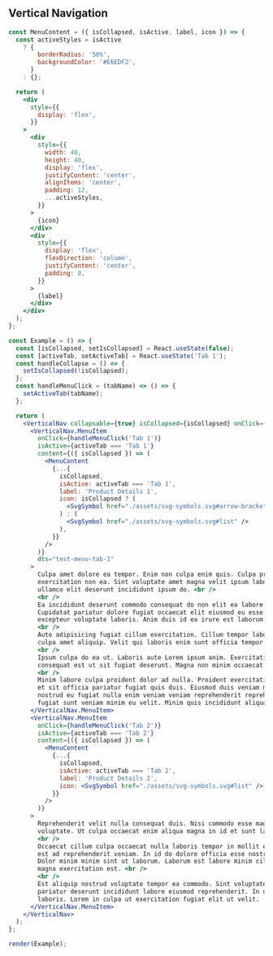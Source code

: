 
## Vertical Navigation

```jsx live=true
const MenuContent = ({ isCollapsed, isActive, label, icon }) => {
  const activeStyles = isActive
    ? {
        borderRadius: '50%',
        backgroundColor: '#E6EDF2',
      }
    : {};

  return (
    <div
      style={{
        display: 'flex',
      }}
    >
      <div
        style={{
          width: 40,
          height: 40,
          display: 'flex',
          justifyContent: 'center',
          alignItems: 'center',
          padding: 12,
          ...activeStyles,
        }}
      >
        {icon}
      </div>
      <div
        style={{
          display: 'flex',
          flexDirection: 'column',
          justifyContent: 'center',
          padding: 8,
        }}
      >
        {label}
      </div>
    </div>
  );
};

const Example = () => {
  const [isCollapsed, setIsCollapsed] = React.useState(false);
  const [activeTab, setActiveTab] = React.useState('Tab 1');
  const handleCollapse = () => {
    setIsCollapsed(!isCollapsed);
  };
  const handleMenuClick = (tabName) => () => {
    setActiveTab(tabName);
  };

  return (
    <VerticalNav collapsable={true} isCollapsed={isCollapsed} onClick={handleCollapse}>
      <VerticalNav.MenuItem
        onClick={handleMenuClick('Tab 1')}
        isActive={activeTab === 'Tab 1'}
        content={({ isCollapsed }) => (
          <MenuContent
            {...{
              isCollapsed,
              isActive: activeTab === 'Tab 1',
              label: 'Product Details 1',
              icon: isCollapsed ? (
                <SvgSymbol href="./assets/svg-symbols.svg#arrow-bracket" />
              ) : (
                <SvgSymbol href="./assets/svg-symbols.svg#list" />
              ),
            }}
          />
        )}
        dts="test-menu-tab-1"
      >
        Culpa amet dolore ea tempor. Enim non culpa enim quis. Culpa proident in et est minim ullamco fugiat
        exercitation non ea. Sint voluptate amet magna velit ipsum labore sint commodo consequat. Aliquip tempor commodo
        ullamco elit deserunt incididunt ipsum do. <br />
        <br />
        Ea incididunt deserunt commodo consequat do non elit ea labore. Laborum irure mollit laborum nostrud ipsum ea.
        Cupidatat pariatur dolore fugiat occaecat elit eiusmod eu esse aliqua ut laborum occaecat nisi nisi. Sint veniam
        excepteur voluptate laboris. Anim duis id ea irure est laborum. <br />
        <br />
        Aute adipisicing fugiat cillum exercitation. Cillum tempor laboris cillum sit in cillum mollit dolor fugiat
        culpa amet aliquip. Velit qui laboris enim sunt officia tempor et id dolor mollit deserunt enim. <br />
        <br />
        Ipsum culpa do ea ut. Laboris aute Lorem ipsum anim. Exercitation velit cillum nisi ex anim aliqua amet pariatur
        consequat est ut sit fugiat deserunt. Magna non minim occaecat sunt cillum eiusmod ex. <br />
        <br />
        Minim labore culpa proident dolor ad nulla. Proident exercitation Lorem esse quis deserunt. Amet pariatur cillum
        et sit officia pariatur fugiat quis duis. Eiusmod duis veniam minim anim ex. Aute ipsum consequat commodo sint
        nostrud eu fugiat nulla enim veniam veniam reprehenderit reprehenderit deserunt. Incididunt non mollit fugiat et
        fugiat sunt veniam minim eu velit. Minim quis incididunt aliqua duis ut dolor occaecat magna est.
      </VerticalNav.MenuItem>
      <VerticalNav.MenuItem
        onClick={handleMenuClick('Tab 2')}
        isActive={activeTab === 'Tab 2'}
        content={({ isCollapsed }) => (
          <MenuContent
            {...{
              isCollapsed,
              isActive: activeTab === 'Tab 2',
              label: 'Product Details 2',
              icon: <SvgSymbol href="./assets/svg-symbols.svg#list" />,
            }}
          />
        )}
      >
        Reprehenderit velit nulla consequat duis. Nisi commodo esse magna eiusmod cillum laboris laboris nisi Lorem
        voluptate. Ut culpa occaecat enim aliqua magna in id et sunt laborum nostrud esse deserunt. <br />
        <br />
        Occaecat cillum culpa occaecat nulla laboris tempor in mollit exercitation id pariatur nisi. Tempor cupidatat
        est ad reprehenderit veniam. In id do dolore officia esse nostrud consequat anim Lorem deserunt sint fugiat.
        Dolor minim minim sint ut laborum. Laborum est labore minim cillum do nisi. Elit eu aliqua et qui. Culpa quis
        magna exercitation est. <br />
        <br />
        Est aliquip nostrud voluptate tempor ea commodo. Sint voluptate elit minim cillum nostrud mollit qui ullamco
        pariatur deserunt incididunt labore eiusmod reprehenderit. In ut minim laborum Lorem amet ipsum enim nulla ex
        laboris. Lorem in culpa ut exercitation fugiat elit ut velit.
      </VerticalNav.MenuItem>
    </VerticalNav>
  );
};

render(Example);
```

<Props componentName="VerticalNavigation" />
